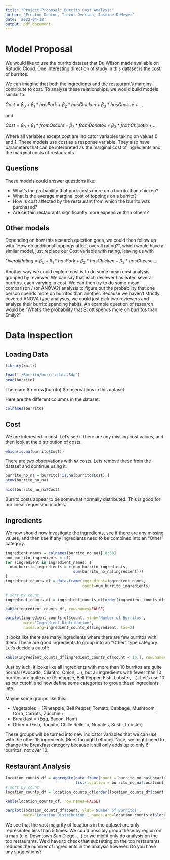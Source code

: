```yaml
---
title: "Project Proposal: Burrito Cost Analysis"
author: "Preston Dunton, Trevor Overton, Jasmine DeMeyer"
date: '2022-04-12'
output: pdf_document
---
```


# Model Proposal

We would like to use the burrito dataset that Dr. Wilson made available on RStudio Cloud.  One interesting direction of study in this dataset is the cost of burritos.

We can imagine that both the ingredients and the restaurant’s margins contribute to cost.  To analyze these relationships, we would build models similar to:

$Cost = \beta_0 + \beta_1*hasPork +\beta_2*hasChicken +\beta_3*hasCheese +...$

and

$Cost = \beta_0 + \beta_1*fromOscars + \beta_2*fromDonatos + \beta_3*fromChipotle +...$

Where all variables except cost are indicator variables taking on values 0 and 1.  These models use cost as a response variable. They also have parameters that can be interpreted as the marginal cost of ingredients and the marginal costs of restaurants. 

## Questions

These models could answer questions like:

* What’s the probability that pork costs more on a burrito than chicken?
* What is the average marginal cost of toppings on a burrito?
* How is cost affected by the restaurant from which the burrito was purchased? 
* Are certain restaurants significantly more expensive than others? 

## Other models

Depending on how this research question goes, we could then follow up with "How do additional toppings affect overall rating?", which would have a similar model, just replace our Cost variable with rating, leaving us with 

$OverallRating = \beta_0+\beta_1*hasPork+\beta_2*hasChicken+\beta_3*hasCheese...$.

Another way we could explore cost is to do some mean cost analysis grouped by reviewer.  We can say that each reviewer has eaten several burritos, each varying in cost.  We can then try to do some mean comparison / (or ANOVA?) analysis to figure out the probability that one person spends more on burritos than another.  Because we haven’t strictly covered ANOVA type analyses, we could just pick two reviewers and analyze their burrito spending habits.  An example question of research would be “What’s the probability that Scott spends more on burritos than Emily?”



# Data Inspection

## Loading Data

```r
library(knitr)
```

```r
load('./Burrito/burritodata.Rda')
head(burrito)
```


There are $`r nrow(burrito)`$ observations in this dataset.

Here are the different columns in the dataset:
```r
colnames(burrito)
```

## Cost

We are interested in cost.  Let's see if there are any missing cost values, and then look at the distribution of costs.

```r
which(is.na(burrito$Cost))
```

There are two observations with `NA` costs.  Lets remove these from the dataset and continue using it.

```r
burrito_no_na = burrito[!is.na(burrito$Cost),]
nrow(burrito_no_na)

```

```r
hist(burrito_no_na$Cost)

```

Burrito costs appear to be somewhat normally distributed.  This is good for our linear regression models.

## Ingredients

We now should now investigate the ingredients, see if there are any missing values, and then see if any ingredients need to be combined into an "Other" category.


```r

ingredient_names = colnames(burrito_no_na)[18:50]
num_burrito_ingredients = c()
for (ingredient in ingredient_names) {
  num_burrito_ingredients = c(num_burrito_ingredients, 
                              sum(burrito_no_na[ingredient]))  
}
ingredient_counts_df = data.frame(ingredient=ingredient_names, 
                                  count=num_burrito_ingredients)

# sort by count
ingredient_counts_df = ingredient_counts_df[order(ingredient_counts_df$count, decreasing=TRUE),] 

kable(ingredient_counts_df, row.names=FALSE)

barplot(ingredient_counts_df$count, ylab='Number of Burritos',
        main='Ingredient Distribution', 
        names.arg=ingredient_counts_df$ingredient, las=2)
```

It looks like there are many ingredients where there are few burritos with them.  These are good ingredients to group into an "Other" type category.  Let's decide a cutoff:

```r
kable(ingredient_counts_df[ingredient_counts_df$count < 10,], row.names=FALSE)
```

Just by luck, it looks like all ingredients with more than 10 burritos are quite normal (Avocado, Cilantro, Onion, ...), but all ingredients with fewer than 10 burritos are quite rare (Pineapple, Bell Pepper, Fish, Lobster, ...).  Let's use 10 as our cutoff, and now define some categories to group these ingredients into.

Maybe some groups like this:

* Vegetables = (Pineapple, Bell Pepper, Tomato, Cabbage, Mushroom, Corn, Carrots, Zucchini)
* Breakfast = (Egg, Bacon, Ham)
* Other = (Fish, Taquito, Chille Relleno, Nopales, Sushi, Lobster)

These groups will be turned into new indicator variables that we can use with the other 15 ingredients (Beef through Lettuce).  Note, we might need to change the Breakfast category because it still only adds up to only 6 burritos, not over 10.


## Restaurant Analysis

```r

location_counts_df = aggregate(data.frame(count = burrito_no_na$Location), 
                               list(location = burrito_no_na$Location), length)
# sort by count
location_counts_df = location_counts_df[order(location_counts_df$count, decreasing=TRUE),] 

kable(location_counts_df, row.names=FALSE)

barplot(location_counts_df$count, ylab='Number of Burritos', 
        main='Location Distribution', names.arg=location_counts_df$location, las=2)

```

We see that the vast majority of locations in the dataset are only represented less than 5 times.  We could possibly group these by region on a map (e.x. Downtown San Diego, ...) or we might only do analysis on the top restaurants.  We'd have to check that subsetting on the top restaurants reduces the number of ingredients in the analysis however.  Do you have any suggestions? 
